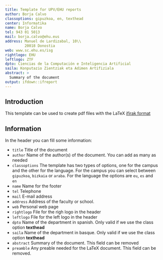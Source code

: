 ```yaml
---
title: Template for UPV/EHU reports
author: Borja Calvo
classoptions: gipuzkoa, en, texthead
center: Informatika
name: Borja Calvo
tel: 943 01 5013
mail: borja.calvo@ehu.eus
address: Manuel de Lardizabal, 10\\
         20018 Donostia
web: www.sc.ehu.es/isg
rightlogo: EHU
leftlogo: ZTF
dpto: Ciencias de la Computación e Inteligencia Artificial
saila: Konputazio Zientziak eta Adimen Artifiziala
abstract: >
  Summary of the document
output: ifdown::ifreport
---
```


## Introduction

This template can be used to create pdf files with the LaTeX [ifirak format](https://github.com/b0rxa/iflatex)

## Information
In the header you can fill some information:

* `title` Title of the document
* `author` Name of the author(s) of the document. You can add as many as needed
* `classoptions` The template has two types of options, one for the campus and the other for the language. For the campus you can select between `gipuzkoa`, `bizkaia` or `araba`. For the language the options are `eu`, `es` and `en`
* `name` Name for the footer
* `tel` Telephone
* `mail` E-mail address
* `address` Address of the faculty or school.
* `web` Personal web page
* `rightlogo` File for the righ logo in the header
* `leftlogo` File for the left logo in the header
* `dpto` Name of the department in spanish. Only valid if we use the class option **texthead**
* `saila` Name of the department in basque. Only valid if we use the class option **texthead**
* `abstract` Summary of the document. This field can be removed
* `preamble` Any preable needed for the LaTeX document. This field can be removed.


